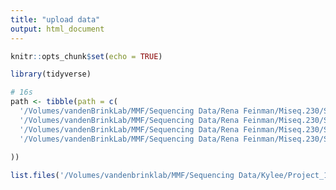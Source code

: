 ```yaml
---
title: "upload data"
output: html_document
---
```


```r
knitr::opts_chunk$set(echo = TRUE)
```

```r
library(tidyverse)
```

```r
# 16s 
path <- tibble(path = c(
  '/Volumes/vandenBrinkLab/MMF/Sequencing Data/Rena Feinman/Miseq.230/Sample_pool1126_complete',
  '/Volumes/vandenBrinkLab/MMF/Sequencing Data/Rena Feinman/Miseq.230/Sample_pool1127_complete',
  '/Volumes/vandenBrinkLab/MMF/Sequencing Data/Rena Feinman/Miseq.230/Sample_pool1128_complete',
  '/Volumes/vandenBrinkLab/MMF/Sequencing Data/Rena Feinman/Miseq.230/Sample_pool1129_complete',
  
)) 

list.files('/Volumes/vandenbrinklab/MMF/Sequencing Data/Kylee/Project_12892/DIANA_0451')
```

